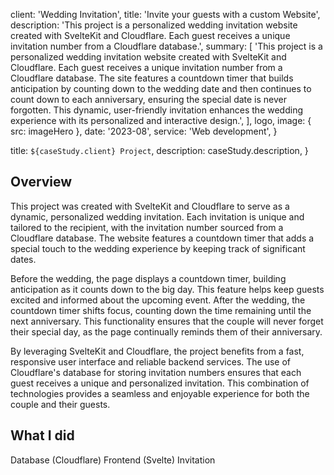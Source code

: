 
  client: 'Wedding Invitation',
  title: 'Invite your guests with a custom Website',
  description:
    'This project is a personalized wedding invitation website created with SvelteKit and Cloudflare. Each guest receives a unique invitation number from a Cloudflare database.',
  summary: [
    'This project is a personalized wedding invitation website created with SvelteKit and Cloudflare. Each guest receives a unique invitation number from a Cloudflare database. The site features a countdown timer that builds anticipation by counting down to the wedding date and then continues to count down to each anniversary, ensuring the special date is never forgotten. This dynamic, user-friendly invitation enhances the wedding experience with its personalized and interactive design.',
  ],
  logo,
  image: { src: imageHero },
  date: '2023-08',
  service: 'Web development',
}

  title: `${caseStudy.client} Project`,
  description: caseStudy.description,
}

## Overview

This project was created with SvelteKit and Cloudflare to serve as a dynamic, personalized wedding invitation. Each invitation is unique and tailored to the recipient, with the invitation number sourced from a Cloudflare database. The website features a countdown timer that adds a special touch to the wedding experience by keeping track of significant dates.

Before the wedding, the page displays a countdown timer, building anticipation as it counts down to the big day. This feature helps keep guests excited and informed about the upcoming event. After the wedding, the countdown timer shifts focus, counting down the time remaining until the next anniversary. This functionality ensures that the couple will never forget their special day, as the page continually reminds them of their anniversary.

By leveraging SvelteKit and Cloudflare, the project benefits from a fast, responsive user interface and reliable backend services. The use of Cloudflare's database for storing invitation numbers ensures that each guest receives a unique and personalized invitation. This combination of technologies provides a seamless and enjoyable experience for both the couple and their guests.

## What I did

<TagList>
  <TagListItem>Database (Cloudflare)</TagListItem>
  <TagListItem>Frontend (Svelte)</TagListItem>
  <TagListItem>Invitation</TagListItem>
</TagList>

<StatList title='** Based on Google PageSpeed Insights'>
  <StatListItem value='92' label='Performance' />
  <StatListItem value='100' label='Accessibility' />
  <StatListItem value='100' label='Best Practices' />
  <StatListItem value='100' label='SEO' />
  <StatListItem value='20+' label='Cups of coffee' />
</StatList>
